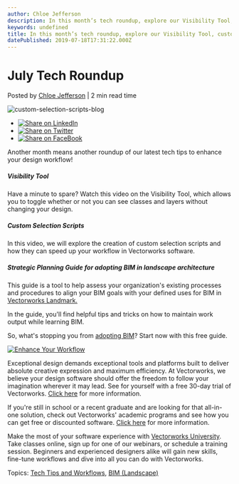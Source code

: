 ```yaml
---
author: Chloe Jefferson
description: In this month’s tech roundup, explore our Visibility Tool, custom selection scripts, and strategic planning guide workflow doc.
keywords: undefined
title: In this month’s tech roundup, explore our Visibility Tool, custom selection scripts, and strategic planning guide workflow doc. 
datePublished: 2019-07-18T17:31:22.000Z
---
```

  

# July Tech Roundup

 Posted by [Chloe Jefferson](https://blog.vectorworks.net/author/chloe-jefferson) | 2 min read time 

![custom-selection-scripts-blog](https://blog.vectorworks.net/hubfs/custom-selection-scripts-blog.jpg) 

* [![Share on LinkedIn](https://2659751.fs1.hubspotusercontent-na1.net/hubfs/2659751/michaelDemo/share-LI.png)](http://www.linkedin.com/shareArticle?mini=true&url=https%3A%2F%2Fblog.vectorworks.net%2Fjuly-tech-roundup)
* [![Share on Twitter](https://2659751.fs1.hubspotusercontent-na1.net/hubfs/2659751/michaelDemo/share-TW.png)](https://www.twitter.com/share?text=July%20Tech%20Roundup&url=https%3A%2F%2Fblog.vectorworks.net%2Fjuly-tech-roundup&via=PMGTweets)
* [![Share on FaceBook](https://2659751.fs1.hubspotusercontent-na1.net/hubfs/2659751/michaelDemo/share-FB.png)](https://www.facebook.com/sharer/sharer.php?u=https%3A%2F%2Fblog.vectorworks.net%2Fjuly-tech-roundup)

Another month means another roundup of our latest tech tips to enhance your design workflow!

##### **Visibility Tool**

Have a minute to spare? Watch this video on the Visibility Tool, which allows you to toggle whether or not you can see classes and layers without changing your design. 

##### **Custom Selection Scripts** 

In this video, we will explore the creation of custom selection scripts and how they can speed up your workflow in Vectorworks software.

##### **Strategic Planning Guide for adopting BIM in landscape architecture**

This guide is a tool to help assess your organization's existing processes and procedures to align your BIM goals with your defined uses for BIM in [Vectorworks Landmark. ](https://www.vectorworks.net/en/landmark?utm%5Fcampaign=blog&utm%5Fsource=intext&utm%5Fmedium=planetvectorworks&utm%5Fcontent=techroundup071819)

In the guide, you'll find helpful tips and tricks on how to maintain work output while learning BIM. 

So, what's stopping you from [adopting BIM](/landscape-architecture-is-evolving?utm%5Fcampaign=blog&utm%5Fsource=intext&utm%5Fmedium=planetvectorworks&utm%5Fcontent=techroundup071819)? Start now with this free guide.

[![Enhance Your Workflow](https://no-cache.hubspot.com/cta/default/3018241/c17764f8-623a-4d91-a05e-7bf14e793410.png)](https://cta-redirect.hubspot.com/cta/redirect/3018241/c17764f8-623a-4d91-a05e-7bf14e793410) 

Exceptional design demands exceptional tools and platforms built to deliver absolute creative expression and maximum efficiency. At Vectorworks, we believe your design software should offer the freedom to follow your imagination wherever it may lead. See for yourself with a free 30-day trial of Vectorworks. [Click here](https://www.vectorworks.net/trial/form) for more information.

If you're still in school or a recent graduate and are looking for that all-in-one solution, check out Vectorworks' academic programs and see how you can get free or discounted software. [Click here](https://www.vectorworks.net/en-US/education) for more information.

Make the most of your software experience with [Vectorworks University](https://university.vectorworks.net/). Take classes online, sign up for one of our webinars, or schedule a training session. Beginners and experienced designers alike will gain new skills, fine-tune workflows and dive into all you can do with Vectorworks.

 Topics: [Tech Tips and Workflows](https://blog.vectorworks.net/topic/tech-tips-and-workflows), [BIM (Landscape)](https://blog.vectorworks.net/topic/bim-landscape) 

  